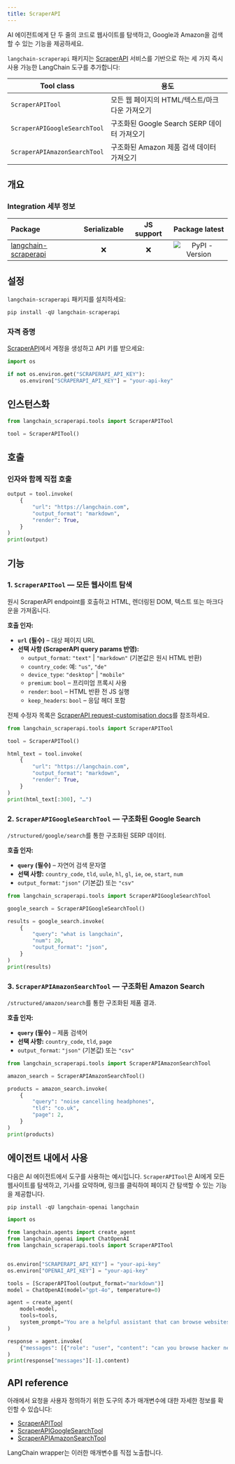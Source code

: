 ```yaml
---
title: ScraperAPI
---
```


AI 에이전트에게 단 두 줄의 코드로 웹사이트를 탐색하고, Google과 Amazon을 검색할 수 있는 기능을 제공하세요.

`langchain-scraperapi` 패키지는 [ScraperAPI](https://www.scraperapi.com/) 서비스를 기반으로 하는 세 가지 즉시 사용 가능한 LangChain 도구를 추가합니다:

| Tool class | 용도 |
|------------|------------------|
| `ScraperAPITool` | 모든 웹 페이지의 HTML/텍스트/마크다운 가져오기 |
| `ScraperAPIGoogleSearchTool` | 구조화된 Google Search SERP 데이터 가져오기 |
| `ScraperAPIAmazonSearchTool` | 구조화된 Amazon 제품 검색 데이터 가져오기 |

## 개요

### Integration 세부 정보

| Package | Serializable | JS support |  Package latest |
| :--- | :---: | :---: | :---: |
| [langchain-scraperapi](https://pypi.org/project/langchain-scraperapi/) | ❌ | ❌ |  ![PyPI - Version](https://img.shields.io/pypi/v/langchain-scraperapi?style=flat-square&label=%20) |

## 설정

`langchain-scraperapi` 패키지를 설치하세요:

```python
pip install -qU langchain-scraperapi
```

### 자격 증명

[ScraperAPI](https://www.scraperapi.com/)에서 계정을 생성하고 API 키를 받으세요:

```python
import os

if not os.environ.get("SCRAPERAPI_API_KEY"):
    os.environ["SCRAPERAPI_API_KEY"] = "your-api-key"
```

## 인스턴스화

```python
from langchain_scraperapi.tools import ScraperAPITool

tool = ScraperAPITool()
```

## 호출

### 인자와 함께 직접 호출

```python
output = tool.invoke(
    {
        "url": "https://langchain.com",
        "output_format": "markdown",
        "render": True,
    }
)
print(output)
```

## 기능

### 1. `ScraperAPITool` — 모든 웹사이트 탐색

원시 ScraperAPI endpoint를 호출하고 HTML, 렌더링된 DOM, 텍스트 또는 마크다운을 가져옵니다.

**호출 인자:**

* **`url`** **(필수)** – 대상 페이지 URL
* **선택 사항 (ScraperAPI query params 반영):**
  * `output_format`: `"text"` | `"markdown"` (기본값은 원시 HTML 반환)
  * `country_code`: 예: `"us"`, `"de"`
  * `device_type`: `"desktop"` | `"mobile"`
  * `premium`: `bool` – 프리미엄 프록시 사용
  * `render`: `bool` – HTML 반환 전 JS 실행
  * `keep_headers`: `bool` – 응답 헤더 포함

전체 수정자 목록은 [ScraperAPI request-customisation docs](https://docs.scraperapi.com/python/making-requests/customizing-requests)를 참조하세요.

```python
from langchain_scraperapi.tools import ScraperAPITool

tool = ScraperAPITool()

html_text = tool.invoke(
    {
        "url": "https://langchain.com",
        "output_format": "markdown",
        "render": True,
    }
)
print(html_text[:300], "…")
```

### 2. `ScraperAPIGoogleSearchTool` — 구조화된 Google Search

`/structured/google/search`를 통한 구조화된 SERP 데이터.

**호출 인자:**

* **`query`** **(필수)** – 자연어 검색 문자열
* **선택 사항:** `country_code`, `tld`, `uule`, `hl`, `gl`, `ie`, `oe`, `start`, `num`
* `output_format`: `"json"` (기본값) 또는 `"csv"`

```python
from langchain_scraperapi.tools import ScraperAPIGoogleSearchTool

google_search = ScraperAPIGoogleSearchTool()

results = google_search.invoke(
    {
        "query": "what is langchain",
        "num": 20,
        "output_format": "json",
    }
)
print(results)
```

### 3. `ScraperAPIAmazonSearchTool` — 구조화된 Amazon Search

`/structured/amazon/search`를 통한 구조화된 제품 결과.

**호출 인자:**

* **`query`** **(필수)** – 제품 검색어
* **선택 사항:** `country_code`, `tld`, `page`
* `output_format`: `"json"` (기본값) 또는 `"csv"`

```python
from langchain_scraperapi.tools import ScraperAPIAmazonSearchTool

amazon_search = ScraperAPIAmazonSearchTool()

products = amazon_search.invoke(
    {
        "query": "noise cancelling headphones",
        "tld": "co.uk",
        "page": 2,
    }
)
print(products)
```

## 에이전트 내에서 사용

다음은 AI 에이전트에서 도구를 사용하는 예시입니다. `ScraperAPITool`은 AI에게 모든 웹사이트를 탐색하고, 기사를 요약하며, 링크를 클릭하여 페이지 간 탐색할 수 있는 기능을 제공합니다.

```python
pip install -qU langchain-openai langchain
```

```python
import os

from langchain.agents import create_agent
from langchain_openai import ChatOpenAI
from langchain_scraperapi.tools import ScraperAPITool


os.environ["SCRAPERAPI_API_KEY"] = "your-api-key"
os.environ["OPENAI_API_KEY"] = "your-api-key"

tools = [ScraperAPITool(output_format="markdown")]
model = ChatOpenAI(model="gpt-4o", temperature=0)

agent = create_agent(
    model=model,
    tools=tools,
    system_prompt="You are a helpful assistant that can browse websites for users. When asked to browse a website or a link, do so with the ScraperAPITool, then provide information based on the website based on the user's needs.",
)

response = agent.invoke(
    {"messages": [{"role": "user", "content": "can you browse hacker news and summarize the first website"}]}
)
print(response["messages"][-1].content)
```

## API reference

아래에서 요청을 사용자 정의하기 위한 도구의 추가 매개변수에 대한 자세한 정보를 확인할 수 있습니다:

* [ScraperAPITool](https://docs.scraperapi.com/python/making-requests/customizing-requests)
* [ScraperAPIGoogleSearchTool](https://docs.scraperapi.com/python/make-requests-with-scraperapi-in-python/scraperapi-structured-data-collection-in-python/google-serp-api-structured-data-in-python)
* [ScraperAPIAmazonSearchTool](https://docs.scraperapi.com/python/make-requests-with-scraperapi-in-python/scraperapi-structured-data-collection-in-python/amazon-search-api-structured-data-in-python)

LangChain wrapper는 이러한 매개변수를 직접 노출합니다.